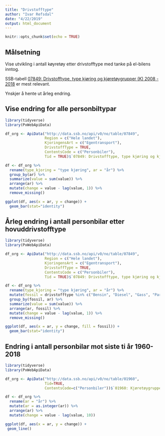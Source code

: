 ```yaml
---
title: "Drivstofftype"
author: "Ivar Refsdal"
date: "4/22/2019"
output: html_document
---
```


```r
knitr::opts_chunk$set(echo = TRUE)
```

## Målsetning

Vise utvikling i antall køyretøy etter drivstofftype med tanke på
el-bilens inntog.

SSB-tabell [07849: Drivstofftype, type kjøring og kjøretøygrupper (K) 2008 - 2018](https://www.ssb.no/statbank/table/07849) er mest relevant.

Ynskjer å hente ut årleg endring.

## Vise endring for alle personbiltypar

```r
library(tidyverse)
library(PxWebApiData)

df_org <- ApiData("http://data.ssb.no/api/v0/no/table/07849",
                  Region = c("Hele landet"),
                  KjoringensArt = c("Egentransport"),
                  DrivstoffType = TRUE,
                  ContentsCode = c("Personbiler"),
                  Tid = TRUE)$`07849: Drivstofftype, type kjøring og kjøretøygrupper, etter region, type kjøring, drivstofftype, statistikkvariabel og år`

df <- df_org %>%
  rename(type_kjoring = "type kjøring", ar = "år") %>%
  group_by(ar) %>%
  summarize(value = sum(value)) %>%
  arrange(ar) %>%
  mutate(change = value - lag(value, 1)) %>%
  remove_missing()

ggplot(df, aes(x = ar, y = change)) + 
  geom_bar(stat="identity")
```

## Årleg endring i antall personbilar etter hovuddrivstofftype

```r
library(tidyverse)
library(PxWebApiData)

df_org <- ApiData("http://data.ssb.no/api/v0/no/table/07849",
                  Region = c("Hele landet"),
                  KjoringensArt = c("Egentransport"),
                  DrivstoffType = TRUE,
                  ContentsCode = c("Personbiler"),
                  Tid = TRUE)$`07849: Drivstofftype, type kjøring og kjøretøygrupper, etter region, type kjøring, drivstofftype, statistikkvariabel og år`

df <- df_org %>%
  rename(type_kjoring = "type kjøring", ar = "år") %>%
  mutate(fossil = drivstofftype %in% c("Bensin", "Diesel", "Gass", "Parafin")) %>%
  group_by(fossil, ar) %>%
  summarize(value = sum(value)) %>%
  arrange(ar, fossil) %>%
  mutate(change = value - lag(value, 1)) %>%
  remove_missing()

ggplot(df, aes(x = ar, y = change, fill = fossil)) + 
  geom_bar(stat="identity")
```


## Endring i antall personbilar mot siste ti år 1960-2018

```r
library(tidyverse)
library(PxWebApiData)

df_org <- ApiData("http://data.ssb.no/api/v0/no/table/01960",
                  Tid=TRUE,
                  ContentsCode=c("Personbiler"))$`01960: Kjøretøygrupper, etter statistikkvariabel og år`

df <- df_org %>%
  rename(ar = "år") %>%
  mutate(ar = as.integer(ar)) %>%
  arrange(ar) %>%
  mutate(change = value - lag(value, 10))

ggplot(df, aes(x = ar, y = change)) +
 geom_line()

```